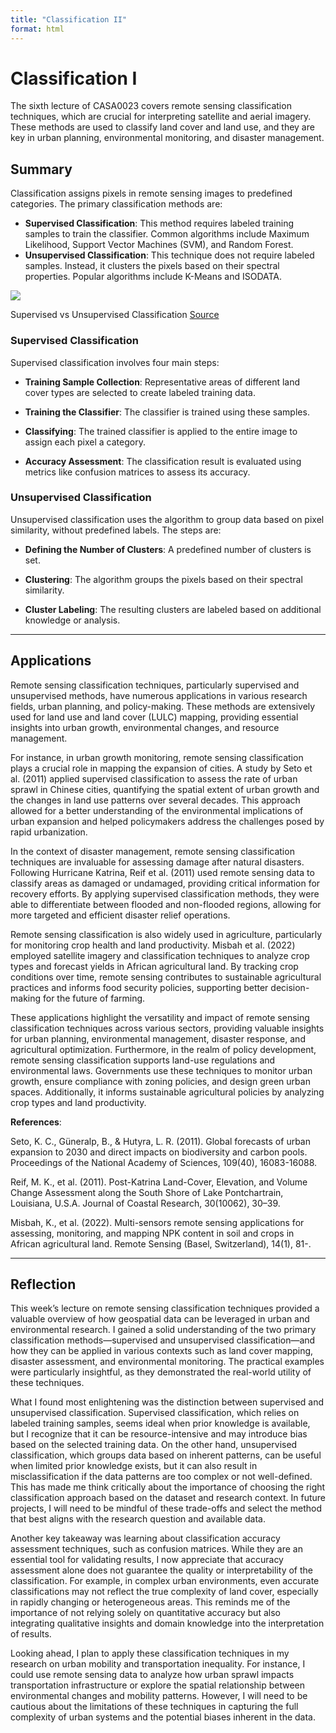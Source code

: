 ```yaml
---
title: "Classification II"
format: html
---
```


# Classification I

The sixth lecture of CASA0023 covers remote sensing classification techniques, which are crucial for interpreting satellite and aerial imagery. These methods are used to classify land cover and land use, and they are key in urban planning, environmental monitoring, and disaster management.

## Summary

Classification assigns pixels in remote sensing images to predefined categories. The primary classification methods are:

-   **Supervised Classification**: This method requires labeled training samples to train the classifier. Common algorithms include Maximum Likelihood, Support Vector Machines (SVM), and Random Forest.
-   **Unsupervised Classification**: This technique does not require labeled samples. Instead, it clusters the pixels based on their spectral properties. Popular algorithms include K-Means and ISODATA.

![](https://miro.medium.com/v2/resize:fit:4800/format:webp/0*Uzqy-gqZg77Wun0e.jpg)

Supervised vs Unsupervised Classification [Source](https://medium.com/@recrosoft.io/supervised-vs-unsupervised-learning-key-differences-cdd46206cdcb)

### Supervised Classification

Supervised classification involves four main steps:

-   **Training Sample Collection**: Representative areas of different land cover types are selected to create labeled training data.

-   **Training the Classifier**: The classifier is trained using these samples.

-   **Classifying**: The trained classifier is applied to the entire image to assign each pixel a category.

-   **Accuracy Assessment**: The classification result is evaluated using metrics like confusion matrices to assess its accuracy.

### Unsupervised Classification

Unsupervised classification uses the algorithm to group data based on pixel similarity, without predefined labels. The steps are:

-   **Defining the Number of Clusters**: A predefined number of clusters is set.

-   **Clustering**: The algorithm groups the pixels based on their spectral similarity.

-   **Cluster Labeling**: The resulting clusters are labeled based on additional knowledge or analysis.

------------------------------------------------------------------------

## Applications

Remote sensing classification techniques, particularly supervised and unsupervised methods, have numerous applications in various research fields, urban planning, and policy-making. These methods are extensively used for land use and land cover (LULC) mapping, providing essential insights into urban growth, environmental changes, and resource management.

For instance, in urban growth monitoring, remote sensing classification plays a crucial role in mapping the expansion of cities. A study by Seto et al. (2011) applied supervised classification to assess the rate of urban sprawl in Chinese cities, quantifying the spatial extent of urban growth and the changes in land use patterns over several decades. This approach allowed for a better understanding of the environmental implications of urban expansion and helped policymakers address the challenges posed by rapid urbanization.

In the context of disaster management, remote sensing classification techniques are invaluable for assessing damage after natural disasters. Following Hurricane Katrina, Reif et al. (2011) used remote sensing data to classify areas as damaged or undamaged, providing critical information for recovery efforts. By applying supervised classification methods, they were able to differentiate between flooded and non-flooded regions, allowing for more targeted and efficient disaster relief operations.

Remote sensing classification is also widely used in agriculture, particularly for monitoring crop health and land productivity. Misbah et al. (2022) employed satellite imagery and classification techniques to analyze crop types and forecast yields in African agricultural land. By tracking crop conditions over time, remote sensing contributes to sustainable agricultural practices and informs food security policies, supporting better decision-making for the future of farming.

These applications highlight the versatility and impact of remote sensing classification techniques across various sectors, providing valuable insights for urban planning, environmental management, disaster response, and agricultural optimization. Furthermore, in the realm of policy development, remote sensing classification supports land-use regulations and environmental laws. Governments use these techniques to monitor urban growth, ensure compliance with zoning policies, and design green urban spaces. Additionally, it informs sustainable agricultural policies by analyzing crop types and land productivity.

**References**:

Seto, K. C., Güneralp, B., & Hutyra, L. R. (2011). Global forecasts of urban expansion to 2030 and direct impacts on biodiversity and carbon pools. Proceedings of the National Academy of Sciences, 109(40), 16083-16088.

Reif, M. K., et al. (2011). Post-Katrina Land-Cover, Elevation, and Volume Change Assessment along the South Shore of Lake Pontchartrain, Louisiana, U.S.A. Journal of Coastal Research, 30(10062), 30–39.

Misbah, K., et al. (2022). Multi-sensors remote sensing applications for assessing, monitoring, and mapping NPK content in soil and crops in African agricultural land. Remote Sensing (Basel, Switzerland), 14(1), 81-.

------------------------------------------------------------------------

## Reflection

This week’s lecture on remote sensing classification techniques provided a valuable overview of how geospatial data can be leveraged in urban and environmental research. I gained a solid understanding of the two primary classification methods—supervised and unsupervised classification—and how they can be applied in various contexts such as land cover mapping, disaster assessment, and environmental monitoring. The practical examples were particularly insightful, as they demonstrated the real-world utility of these techniques.

What I found most enlightening was the distinction between supervised and unsupervised classification. Supervised classification, which relies on labeled training samples, seems ideal when prior knowledge is available, but I recognize that it can be resource-intensive and may introduce bias based on the selected training data. On the other hand, unsupervised classification, which groups data based on inherent patterns, can be useful when limited prior knowledge exists, but it can also result in misclassification if the data patterns are too complex or not well-defined. This has made me think critically about the importance of choosing the right classification approach based on the dataset and research context. In future projects, I will need to be mindful of these trade-offs and select the method that best aligns with the research question and available data.

Another key takeaway was learning about classification accuracy assessment techniques, such as confusion matrices. While they are an essential tool for validating results, I now appreciate that accuracy assessment alone does not guarantee the quality or interpretability of the classification. For example, in complex urban environments, even accurate classifications may not reflect the true complexity of land cover, especially in rapidly changing or heterogeneous areas. This reminds me of the importance of not relying solely on quantitative accuracy but also integrating qualitative insights and domain knowledge into the interpretation of results.

Looking ahead, I plan to apply these classification techniques in my research on urban mobility and transportation inequality. For instance, I could use remote sensing data to analyze how urban sprawl impacts transportation infrastructure or explore the spatial relationship between environmental changes and mobility patterns. However, I will need to be cautious about the limitations of these techniques in capturing the full complexity of urban systems and the potential biases inherent in the data.
